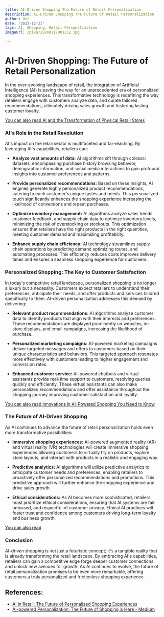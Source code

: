 ```yaml
---
title: AI-Driven Shopping The Future of Retail Personalization
description: AI-Driven Shopping The Future of Retail Personalization
author: Usf
date: '2023-12-23'
tags: AI, Shopping, Retail Personalization
imageUrl: /pixa/20240117001252.jpg

---
```

# **AI-Driven Shopping: The Future of Retail  Personalization**

In the ever-evolving landscape of retail, the integration of  Artificial Intelligence (AI) is paving the  way for an unprecedented era of  personalized shopping experiences. This transformative technology is redefining the way retailers  engage with  customers analyze data, and curate tailored recommendations, ultimately driving sales growth and fostering lasting customer loyalty.

[You can also read AI  and the Transformation of Physical Retail Stores](AI%20and%20the%20Transformation%20of%20Physical%20Retail%20Stores)


### **AI's  Role in the Retail Revolution**

AI's impact on the retail sector is multifaceted and far-reaching. By leveraging AI's capabilities, retailers can:

- **Analyze vast  amounts of data:**  AI algorithms sift through  colossal datasets, encompassing purchase history browsing behavior, demographic information, and social media interactions to gain profound insights into  customer  preferences and patterns.

- **Provide personalized recommendations:** Based on these insights, AI engines generate highly personalized product recommendations, catering to each customer's unique tastes and needs. This personalized touch significantly enhances the shopping experience increasing the likelihood of conversions and repeat purchases.

- **Optimize inventory management:** AI algorithms analyze sales trends customer feedback, and supply chain data to optimize  inventory levels, minimizing the risk of overstocking  or stockouts. This optimization ensures that retailers have the  right products in the right quantities,  meeting customer  demand and maximizing profitability.

- **Enhance supply chain efficiency:** AI technology streamlines supply chain operations by predicting demand optimizing routes, and automating processes. This efficiency reduces costs improves delivery times and ensures a seamless shopping  experience for customers.

### **Personalized Shopping:  The Key to Customer Satisfaction**

In today's competitive retail landscape, personalized shopping is no  longer a luxury but a necessity. Customers expect retailers to understand their preferences, anticipate their needs, and offer products and services tailored specifically to them. AI-driven  personalization addresses  this demand  by  delivering:

- **Relevant product recommendations:** AI  algorithms analyze customer data to identify products that align with  their interests and preferences. These  recommendations are displayed prominently on websites, in-store displays, and email campaigns, increasing  the  likelihood  of purchase.

-  **Personalized marketing campaigns:** AI-powered marketing campaigns deliver targeted  messages and offers to customers based on  their unique  characteristics  and behaviors. This targeted  approach resonates more effectively with customers leading to  higher engagement and conversion rates.

- **Enhanced customer  service:** AI-powered  chatbots and virtual assistants provide real-time support to customers,  resolving queries quickly and efficiently. These virtual assistants can also make personalized recommendations and offer assistance throughout the shopping journey improving customer  satisfaction and loyalty.

[You can also read Innovations in AI-Powered Shopping You Need to Know](Innovations%20in%20AI-Powered%20Shopping%20You%20Need%20to%20Know)


### **The Future of AI-Driven Shopping**

As AI continues to  advance the future  of retail personalization holds even  more transformative possibilities:

- **Immersive shopping experiences:**  AI-powered augmented reality  (AR) and virtual reality (VR)  technologies will create immersive shopping experiences allowing customers to virtually try on products, explore store layouts, and interact with products in a realistic and engaging way.

- **Predictive  analytics:** AI algorithms will utilize predictive analytics to anticipate customer needs and preferences, enabling retailers to proactively offer personalized recommendations and promotions. This predictive approach will further enhance the  shopping experience and drive  sales growth.

-  **Ethical considerations:** As AI becomes more sophisticated, retailers must prioritize ethical considerations, ensuring that AI systems are fair unbiased, and respectful of customer privacy. Ethical  AI practices will foster  trust and confidence among  customers driving long-term  loyalty and business growth.

[You can also read ]()


### **Conclusion**

AI-driven shopping is not just a futuristic concept; it's  a  tangible reality that is already  transforming the retail landscape. By embracing AI's capabilities, retailers can gain a competitive edge forge deeper customer connections, and unlock new avenues for growth. As AI continues to evolve, the future of retail  personalization promises to be even more remarkable, offering customers a truly personalized and frictionless shopping experience.

## References:
- [AI in Retail: The Future of Personalized Shopping Experiences](https://rethink.industries/article/ai-in-retail-the-future-of-personalized-shopping-experiences/)
- [AI-powered Personalization: The Future of Shopping is Here - Medium](https://medium.com/@anirudh-manthaa/ai-powered-personalization-the-future-of-shopping-is-here-4d15ec8196cb)
